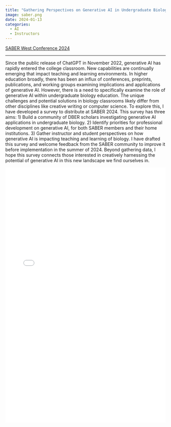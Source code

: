 ```yaml
---
title: "Gathering Perspectives on Generative AI in Undergraduate Biology Education"
image: saber.png
date: 2024-01-13
categories:
  - AI
  - Instructors
---
```


[SABER West Conference 2024](https://sites.google.com/uci.edu/saber-west-2024/home)

------------------------------------------------------------------------
 
Since the public release of ChatGPT in November 2022, generative AI has rapidly entered the college classroom. New capabilities are continually emerging that impact teaching and learning environments. In higher education broadly, there has been an influx of conferences, preprints, publications, and working groups examining implications and applications of generative AI. However, there is a need to specifically examine the role of generative AI within undergraduate biology education. The unique challenges and potential solutions in biology classrooms likely differ from other disciplines like creative writing or computer science. To explore this, I have developed a survey to distribute at SABER 2024. This survey has three aims: 1) Build a community of DBER scholars investigating generative AI applications in undergraduate biology. 2) Identify priorities for professional development on generative AI, for both SABER members and their home institutions. 3) Gather instructor and student perspectives on how generative AI is impacting teaching and learning of biology. I have drafted this survey and welcome feedback from the SABER community to improve it before implementation in the summer of 2024. Beyond gathering data, I hope this survey connects those interested in creatively harnessing the potential of generative AI in this new landscape we find ourselves in.

<embed src="Reuther SABER West 2024 Survey.pdf" type="application/pdf" iframe width="100%" height="800">
